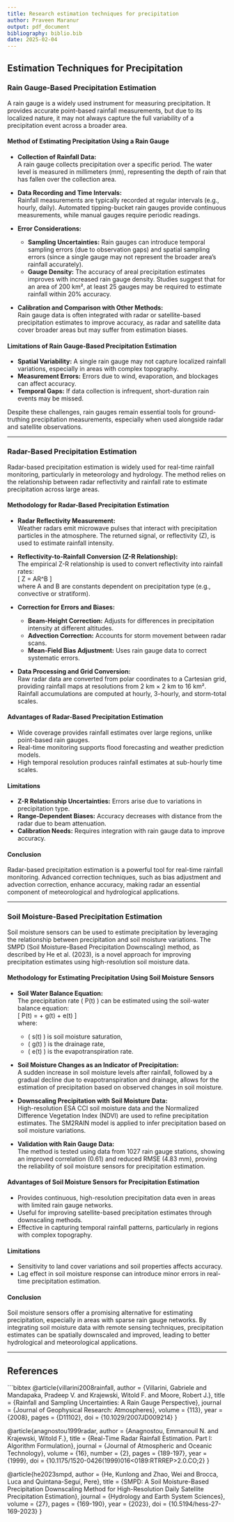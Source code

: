 ```yaml
---
title: Research estimation techniques for precipitation
author: Praveen Maranur
output: pdf_document
bibliography: biblio.bib
date: 2025-02-04
---
```


## Estimation Techniques for Precipitation

### Rain Gauge-Based Precipitation Estimation

A rain gauge is a widely used instrument for measuring precipitation. It provides accurate point-based rainfall measurements, but due to its localized nature, it may not always capture the full variability of a precipitation event across a broader area.

#### Method of Estimating Precipitation Using a Rain Gauge

- **Collection of Rainfall Data:**  
  A rain gauge collects precipitation over a specific period. The water level is measured in millimeters (mm), representing the depth of rain that has fallen over the collection area.

- **Data Recording and Time Intervals:**  
  Rainfall measurements are typically recorded at regular intervals (e.g., hourly, daily). Automated tipping-bucket rain gauges provide continuous measurements, while manual gauges require periodic readings.

- **Error Considerations:**  
  - **Sampling Uncertainties:** Rain gauges can introduce temporal sampling errors (due to observation gaps) and spatial sampling errors (since a single gauge may not represent the broader area’s rainfall accurately).  
  - **Gauge Density:** The accuracy of areal precipitation estimates improves with increased rain gauge density. Studies suggest that for an area of 200 km², at least 25 gauges may be required to estimate rainfall within 20% accuracy.

- **Calibration and Comparison with Other Methods:**  
  Rain gauge data is often integrated with radar or satellite-based precipitation estimates to improve accuracy, as radar and satellite data cover broader areas but may suffer from estimation biases.

#### Limitations of Rain Gauge-Based Precipitation Estimation

- **Spatial Variability:** A single rain gauge may not capture localized rainfall variations, especially in areas with complex topography.  
- **Measurement Errors:** Errors due to wind, evaporation, and blockages can affect accuracy.  
- **Temporal Gaps:** If data collection is infrequent, short-duration rain events may be missed.  

Despite these challenges, rain gauges remain essential tools for ground-truthing precipitation measurements, especially when used alongside radar and satellite observations.

---

### Radar-Based Precipitation Estimation

Radar-based precipitation estimation is widely used for real-time rainfall monitoring, particularly in meteorology and hydrology. The method relies on the relationship between radar reflectivity and rainfall rate to estimate precipitation across large areas.

#### Methodology for Radar-Based Precipitation Estimation

- **Radar Reflectivity Measurement:**  
  Weather radars emit microwave pulses that interact with precipitation particles in the atmosphere. The returned signal, or reflectivity (Z), is used to estimate rainfall intensity.

- **Reflectivity-to-Rainfall Conversion (Z-R Relationship):**  
  The empirical Z-R relationship is used to convert reflectivity into rainfall rates:  
  \[
  Z = AR^B
  \]  
  where A and B are constants dependent on precipitation type (e.g., convective or stratiform).

- **Correction for Errors and Biases:**  
  - **Beam-Height Correction:** Adjusts for differences in precipitation intensity at different altitudes.  
  - **Advection Correction:** Accounts for storm movement between radar scans.  
  - **Mean-Field Bias Adjustment:** Uses rain gauge data to correct systematic errors.

- **Data Processing and Grid Conversion:**  
  Raw radar data are converted from polar coordinates to a Cartesian grid, providing rainfall maps at resolutions from 2 km × 2 km to 16 km². Rainfall accumulations are computed at hourly, 3-hourly, and storm-total scales.

#### Advantages of Radar-Based Precipitation Estimation

- Wide coverage provides rainfall estimates over large regions, unlike point-based rain gauges.  
- Real-time monitoring supports flood forecasting and weather prediction models.  
- High temporal resolution produces rainfall estimates at sub-hourly time scales.

#### Limitations

- **Z-R Relationship Uncertainties:** Errors arise due to variations in precipitation type.  
- **Range-Dependent Biases:** Accuracy decreases with distance from the radar due to beam attenuation.  
- **Calibration Needs:** Requires integration with rain gauge data to improve accuracy.

#### Conclusion

Radar-based precipitation estimation is a powerful tool for real-time rainfall monitoring. Advanced correction techniques, such as bias adjustment and advection correction, enhance accuracy, making radar an essential component of meteorological and hydrological applications.

---

### Soil Moisture-Based Precipitation Estimation

Soil moisture sensors can be used to estimate precipitation by leveraging the relationship between precipitation and soil moisture variations. The SMPD (Soil Moisture-Based Precipitation Downscaling) method, as described by He et al. (2023), is a novel approach for improving precipitation estimates using high-resolution soil moisture data.

#### Methodology for Estimating Precipitation Using Soil Moisture Sensors

- **Soil Water Balance Equation:**  
  The precipitation rate \( P(t) \) can be estimated using the soil-water balance equation:  
  \[
  P(t) = \frac{ds(t)}{dt} + g(t) + e(t)
  \]  
  where:  
  - \( s(t) \) is soil moisture saturation,  
  - \( g(t) \) is the drainage rate,  
  - \( e(t) \) is the evapotranspiration rate.

- **Soil Moisture Changes as an Indicator of Precipitation:**  
  A sudden increase in soil moisture levels after rainfall, followed by a gradual decline due to evapotranspiration and drainage, allows for the estimation of precipitation based on observed changes in soil moisture.

- **Downscaling Precipitation with Soil Moisture Data:**  
  High-resolution ESA CCI soil moisture data and the Normalized Difference Vegetation Index (NDVI) are used to refine precipitation estimates. The SM2RAIN model is applied to infer precipitation based on soil moisture variations.

- **Validation with Rain Gauge Data:**  
  The method is tested using data from 1027 rain gauge stations, showing an improved correlation (0.61) and reduced RMSE (4.83 mm), proving the reliability of soil moisture sensors for precipitation estimation.

#### Advantages of Soil Moisture Sensors for Precipitation Estimation

- Provides continuous, high-resolution precipitation data even in areas with limited rain gauge networks.  
- Useful for improving satellite-based precipitation estimates through downscaling methods.  
- Effective in capturing temporal rainfall patterns, particularly in regions with complex topography.

#### Limitations

- Sensitivity to land cover variations and soil properties affects accuracy.  
- Lag effect in soil moisture response can introduce minor errors in real-time precipitation estimation.

#### Conclusion

Soil moisture sensors offer a promising alternative for estimating precipitation, especially in areas with sparse rain gauge networks. By integrating soil moisture data with remote sensing techniques, precipitation estimates can be spatially downscaled and improved, leading to better hydrological and meteorological applications.

---

## References

```bibtex
@article{villarini2008rainfall,
  author = {Villarini, Gabriele and Mandapaka, Pradeep V. and Krajewski, Witold F. and Moore, Robert J.},
  title = {Rainfall and Sampling Uncertainties: A Rain Gauge Perspective},
  journal = {Journal of Geophysical Research: Atmospheres},
  volume = {113},
  year = {2008},
  pages = {D11102},
  doi = {10.1029/2007JD009214}
}

@article{anagnostou1999radar,
  author = {Anagnostou, Emmanouil N. and Krajewski, Witold F.},
  title = {Real-Time Radar Rainfall Estimation. Part I: Algorithm Formulation},
  journal = {Journal of Atmospheric and Oceanic Technology},
  volume = {16},
  number = {2},
  pages = {189-197},
  year = {1999},
  doi = {10.1175/1520-0426(1999)016<0189:RTRREP>2.0.CO;2}
}

@article{he2023smpd,
  author = {He, Kunlong and Zhao, Wei and Brocca, Luca and Quintana-Seguí, Pere},
  title = {SMPD: A Soil Moisture-Based Precipitation Downscaling Method for High-Resolution Daily Satellite Precipitation Estimation},
  journal = {Hydrology and Earth System Sciences},
  volume = {27},
  pages = {169-190},
  year = {2023},
  doi = {10.5194/hess-27-169-2023}
}
